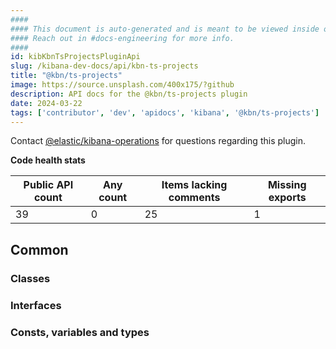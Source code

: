 ```yaml
---
####
#### This document is auto-generated and is meant to be viewed inside our experimental, new docs system.
#### Reach out in #docs-engineering for more info.
####
id: kibKbnTsProjectsPluginApi
slug: /kibana-dev-docs/api/kbn-ts-projects
title: "@kbn/ts-projects"
image: https://source.unsplash.com/400x175/?github
description: API docs for the @kbn/ts-projects plugin
date: 2024-03-22
tags: ['contributor', 'dev', 'apidocs', 'kibana', '@kbn/ts-projects']
---
```




Contact [@elastic/kibana-operations](https://github.com/orgs/elastic/teams/kibana-operations) for questions regarding this plugin.

**Code health stats**

| Public API count  | Any count | Items lacking comments | Missing exports |
|-------------------|-----------|------------------------|-----------------|
| 39 | 0 | 25 | 1 |

## Common

### Classes
<DocDefinitionList data={kbnTsProjectsObj.common.classes}/>

### Interfaces
<DocDefinitionList data={kbnTsProjectsObj.common.interfaces}/>

### Consts, variables and types
<DocDefinitionList data={kbnTsProjectsObj.common.misc}/>

